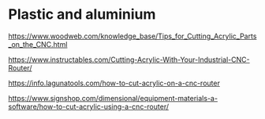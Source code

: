 # Plastic and aluminium

<https://www.woodweb.com/knowledge_base/Tips_for_Cutting_Acrylic_Parts_on_the_CNC.html>

<https://www.instructables.com/Cutting-Acrylic-With-Your-Industrial-CNC-Router/>

<https://info.lagunatools.com/how-to-cut-acrylic-on-a-cnc-router>

<https://www.signshop.com/dimensional/equipment-materials-a-software/how-to-cut-acrylic-using-a-cnc-router/>
